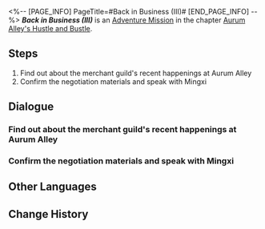 <%-- [PAGE_INFO]
PageTitle=#Back in Business (III)#
[END_PAGE_INFO] --%>
{{Stub|Dialogue, characters, and location(s)}}
{{Mission Infobox
|id            = 8003208
|title         = 
|image         = Mission Back in Business (III).png
|type          = Adventure
|event_name    = 
|chapter       = Aurum Alley's Hustle and Bustle
|requirements  = [[Adventure Mission]] ''[[Back in Business (III)]]'' completed
|summary       = <!--official mission summary from Fate's Atlas-->
|characters    = <!--characters that appear in this mission-->
|startLocation = <!--location as it intially appears on the mission screen-->
|world         = <!--i.e. Penacony-->
|area          = <!--i.e. A Child's Dream-->
|prev          = 
|next          = Back in Business (III)
|exp           = 
|credits       = 
|stellarJade   = 
|other         = 
}}
'''''Back in Business (III)''''' is an [[Adventure Mission]] in the chapter [[Aurum Alley's Hustle and Bustle]].

==Steps==
# Find out about the merchant guild's recent happenings at Aurum Alley
# Confirm the negotiation materials and speak with Mingxi

<!--
==Gameplay Notes==

--><!--
==Trial Character==

-->
==Dialogue==
{{Stub Dialogue}}
===Find out about the merchant guild's recent happenings at Aurum Alley===
{{Mission Description|type=adventure|location=<!--to be added-->|There should be new developments at Aurum Alley. Would you like to go back and check it out?<br />Visit Aurum Alley regularly}}
{{Dialogue Start}}
:{{tx}}
{{Dialogue End}}

===Confirm the negotiation materials and speak with Mingxi===
{{Mission Description|type=adventure|location=<!--to be added-->|update|The time of negotiations is drawing near. You should go over your negotiation materials first.<br />Confirm your negotiation materials with Miss Secretary and strive to claim the advantage in the upcoming clash of words.}}
{{Dialogue Start}}
:{{tx}}
{{Dialogue End}}

==Other Languages==
{{Other Languages
|en   = Back in Business (III)
|zhs  = 金戺重喧•其三
|zht  = 金戺重喧•其三
|ja   = 金庭、喧騒を重ねて・その3
|ko   = 다시 부흥하는 금빛•3
|es   = De nuevo en activo III
|fr   = Les affaires reprennent (III)
|ru   = Снова в деле III
|th   = คืนสู่ความรุ่งเรือง 3
|vi   = Huyên Náo Trở Lại 3
|de   = Wieder im Geschäft 3
|id   = Hiruk Pikuk yang Kembali Bergaung 3
|pt   = De Volta aos Negócios (III)
}}

==Change History==
{{Change History|1.3}}
